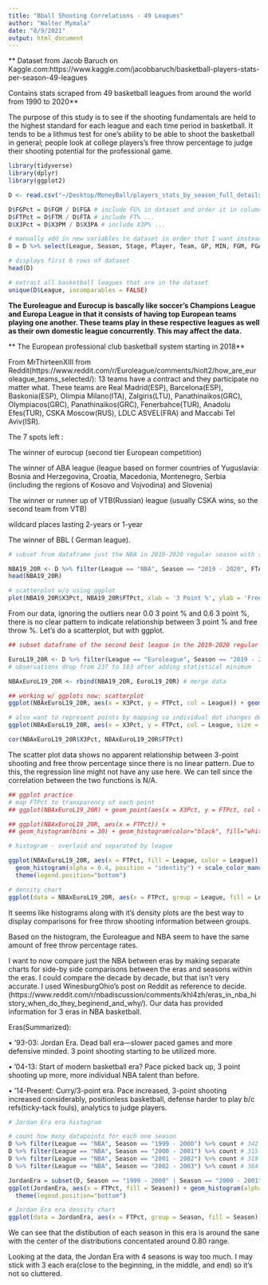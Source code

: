 ```yaml
---
title: "Bball Shooting Correlations - 49 Leagues"
author: "Walter Mymala"
date: "8/9/2021"
output: html_document
---
```


** Dataset from Jacob Baruch on Kaggle.com:https://www.kaggle.com/jacobbaruch/basketball-players-stats-per-season-49-leagues 

Contains stats scraped from 49 basketball leagues from around the world 
from 1990 to 2020**

The purpose of this study is to see if the shooting fundamentals are held to the highest standard for each league and each time period in basketball. It tends to be a lithmus test for one's ability to be able to shoot the basketball in general; people look at college players's free throw percentage to judge their shooting potential for the professional game.

```r
library(tidyverse)
library(dplyr)
library(ggplot2)

D <- read.csv("~/Desktop/MoneyBall/players_stats_by_season_full_details.csv")

D$FGPct = D$FGM / D$FGA # include FG% in dataset and order it in column neatly
D$FTPct = D$FTM / D$FTA # include FT% ...
D$X3Pct = D$X3PM / D$X3PA # include X3P% ...

# manually add in new variables to dataset in order that I want instead of the end. There's got to be a better way to do this...
D = D %>% select(League, Season, Stage, Player, Team, GP, MIN, FGM, FGA, FGPct, X3PM, X3PA, X3Pct, FTM, FTA, FTPct, TOV, PF, ORB, DRB, REB, AST, STL, BLK, PTS, birth_date, birth_year, birth_month, height, height_cm, weight, weight_kg, nationality, high_school,  draft_round, draft_pick, draft_team)
```

```r
# displays first 6 rows of dataset
head(D)
```


```r
# extract all basketball leagues that are in the dataset
unique(D$League, incomparables = FALSE)
```

**The Euroleague and Eurocup is bascally like soccer's Champions League and Europa League in that it consists of having top European teams playing one another. These teams play in these respective leagues as well as their own domestic league concurrently. This may affect the data.**

** The European professional club basketball system starting in 2018**

From MrThirteenXIII from Reddit(https://www.reddit.com/r/Euroleague/comments/hiolt2/how_are_euroleague_teams_selected/):
13 teams have a contract and they participate no matter what. These teams are Real Madrid(ESP), Barcelona(ESP), Baskonia(ESP), Olimpia Milano(ITA), Zalgiris(LTU), Panathinaikos(GRC), Olympiacos(GRC), Panathinaikos(GRC), Fenerbahce(TUR), Anadolu Efes(TUR), CSKA Moscow(RUS), LDLC ASVEL(FRA) and Maccabi Tel Aviv(ISR).

The 7 spots left :

The winner of eurocup (second tier European competition)

The winner of ABA league (league based on former countries of Yuguslavia: Bosnia and Herzegovina, Croatia, Macedonia, Montenegro, Serbia (including the regions of Kosovo and Vojvodina) and Slovenia)

The winner or runner up of VTB(Russian) league (usually CSKA wins, so the second team from VTB)

wildcard places lasting 2-years or 1-year

The winner of BBL ( German league).

```r
# subset from dataframe just the NBA in 2019-2020 regular season with statistical minimums to qualify for NBA League Leaders to limit outliers: 

NBA19_20R <- D %>% filter(League == "NBA", Season == "2019 - 2020", FTA >= 125) # observations drop from 360 to 125 after adding statistical minimum
head(NBA19_20R)

# scatterplot w/o using ggplot
plot(NBA19_20R$X3Pct, NBA19_20R$FTPct, xlab = '3 Point %', ylab = 'Free Throw %')
```

From our data, ignoring the outliers near 0.0 3 point % and 0.6 3 point %, there is no clear pattern to indicate relationship between 3 point % and free throw %. Let's do a scatterplot, but with ggplot. 

```r
## subset dataframe of the second best league in the 2019-2020 regular season according to ESPN with statistical minimums to qualify for Leagues Leaders(Euroleague players must play 51% of games to be in league leaders, so 34 • .51 = 17.34 is 18 games minimum)

EuroL19_20R <- D %>% filter(League == "Euroleague", Season == "2019 - 2020", GP >= 18)
# observations drop from 237 to 183 after adding statistical minimum

NBAxEuroL19_20R <- rbind(NBA19_20R, EuroL19_20R) # merge data
```


```r
## working w/ ggplots now: scatterplot
ggplot(NBAxEuroL19_20R, aes(x = X3Pct, y = FTPct, col = League)) + geom_point() 
```
```r
# also want to represent points by mapping so individual dot changes depending on PTS variable(NBA plays more games than Euroleague)
ggplot(NBAxEuroL19_20R, aes(x = X3Pct, y = FTPct, col = League, size = PTS)) + geom_point() + scale_color_manual(values = c("NBA" = "blue", "Euroleague" = "orange")) + geom_smooth(method = lm, se = FALSE)

cor(NBAxEuroL19_20R$X3Pct, NBAxEuroL19_20R$FTPct)
```

The scatter plot data shows no apparent relationship between 3-point shooting and free throw percentage since there is no linear pattern. Due to this, the regression line might not have any use here. We can tell since the correlation between the two functions is N/A.

```r
## ggplot practice
# map FTPct to transparency of each point
## ggplot(NBAxEuroL19_20R) + geom_point(aes(x = X3Pct, y = FTPct, col = League, size = PTS, shape = League, alpha = FTPct)) + scale_color_manual(values = c("NBA" = "blue", "Euroleague" = "orange"))

## ggplot(NBAxEuroL19_20R, aes(x = FTPct)) + 
## geom_histogram(bins = 30) + geom_histogram(color="black", fill="white") 
```

```r
# histogram - overlaid and separated by league

ggplot(NBAxEuroL19_20R, aes(x = FTPct, fill = League, color = League)) +
  geom_histogram(alpha = 0.4, position = "identity") + scale_color_manual(values=c("orange", "blue")) +
  theme(legend.position="bottom") 

# density chart
ggplot(data = NBAxEuroL19_20R, aes(x = FTPct, group = League, fill = League)) + geom_density(adjust = 1.5, alpha = .4) + scale_fill_manual(values=c("orange", "blue")) + theme(legend.position="bottom")

```

It seems like histograms along with it's density plots are the best way to display comparisons for free throw shooting information between groups.

Based on the histogram, the Euroleague and NBA seem to have the same amount of free throw percentage rates.

I want to now compare just the NBA between eras by making separate charts for side-by side comparisons between the eras and seasons within the eras. I could compare the decade by decade, but that isn't very accurate. I used WinesburgOhio's post on Reddit as reference to decide.(https://www.reddit.com/r/nbadiscussion/comments/khl4zh/eras_in_nba_history_when_do_they_beginend_and_why/). Our data has provided information for 3 eras in NBA basketball.

Eras(Summarized):

• '93-03: Jordan Era. Dead ball era—slower paced games and more defensive minded. 3 point shooting starting to be utilized more.

• '04-13: Start of modern basketball era? Pace picked back up, 3 point shooting up more, more individual NBA talent than before.

• '14-Present: Curry/3-point era. Pace increased, 3-point shooting increased considerably, positionless basketball, defense harder to play b/c refs(ticky-tack fouls), analytics to judge players.


```r
# Jordan Era era histogram

# count how many datapoints for each one season
D %>% filter(League == "NBA", Season == "1999 - 2000") %>% count # 342
D %>% filter(League == "NBA", Season == "2000 - 2001") %>% count # 315
D %>% filter(League == "NBA", Season == "2001 - 2002") %>% count # 319
D %>% filter(League == "NBA", Season == "2002 - 2003") %>% count # 364

JordanEra = subset(D, Season == "1999 - 2000" | Season == "2000 - 2001" | Season == "2001 - 2002" | Season == "2002 - 2003")
ggplot(JordanEra, aes(x = FTPct, fill = Season)) + geom_histogram(alpha = 0.5, position = "identity") + scale_fill_manual(labels = c("1999 - 2000", "2000 - 2001","2001 - 2002","2002 - 2003"), values=c("black", "seagreen", "coral", "yellow")) 
  theme(legend.position="bottom") 

# Jordan Era era density chart
ggplot(data = JordanEra, aes(x = FTPct, group = Season, fill = Season)) + geom_density(adjust = 1.5, alpha = .4) + scale_fill_manual(values=c("black", "seagreen", "coral", "yellow")) + theme(legend.position="bottom")
```

We can see that the distibution of each season in this era is around the sane with the center of the distributions concentated around 0.80 range.

Looking at the data, the Jordan Era with 4 seasons is way too much. I may stick with 3 each era(close to the beginning, in the middle, and end) so it's not so cluttered. 

```r

```


